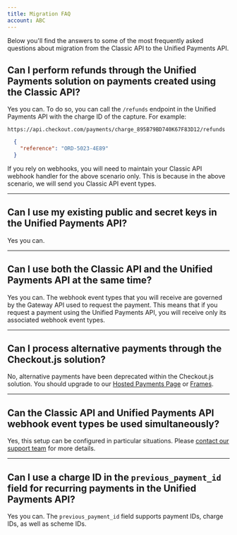 ```yaml
---
title: Migration FAQ
account: ABC
---
```


Below you'll find the answers to some of the most frequently asked questions about migration from the Classic API to the Unified Payments API.

## Can I perform refunds through the Unified Payments solution on payments created using the Classic API?

Yes you can. To do so, you can call the `/refunds` endpoint in the Unified Payments API with the charge ID of the capture. For example:

<LineCodeWrapper type="post">

  `https://api.checkout.com/payments/charge_895B79BD740K67F83D12/refunds`

</LineCodeWrapper>

```json
  {
    "reference": "ORD-5023-4E89"
  }
```

If you rely on webhooks, you will need to maintain your Classic API webhook handler for the above scenario only. This is because in the above scenario, we will send you Classic API event types.

---

## Can I use my existing public and secret keys in the Unified Payments API?

Yes you can.

---

## Can I use both the Classic API and the Unified Payments API at the same time?

Yes you can. The webhook event types that you will receive are governed by the Gateway API used to request the payment. This means that if you request a payment using the Unified Payments API, you will receive only its associated webhook event types.

---

## Can I process alternative payments through the Checkout.js solution?

No, alternative payments have been deprecated within the <ExternalLink href="https://docs.checkout.com/archive/checkout-js" target="_blank">Checkout.js</ExternalLink> solution. You should upgrade to our [Hosted Payments Page](/integrate/hosted-payments-page) or [Frames](/integrate/frames).

---

## Can the Classic API and Unified Payments API webhook event types be used simultaneously?

Yes, this setup can be configured in particular situations. Please <a href="mailto:support@checkout.com?subject=Migration query" target="blank">contact our support team</a> for more details.

<!-- Have to use HTML for mailto links. -->

---

## Can I use a charge ID in the `previous_payment_id` field for recurring payments in the Unified Payments API?

Yes you can. The `previous_payment_id` field supports payment IDs, charge IDs, as well as scheme IDs.
